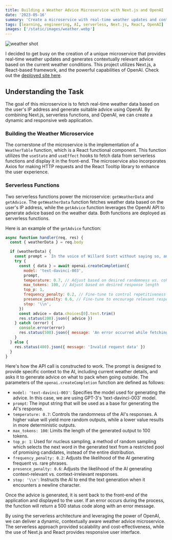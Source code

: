 ```yaml
---
title: Building a Weather Advice Microservice with Next.js and OpenAI
date: '2023-05-16'
summary: 'Create a microservice with real-time weather updates and contextually relevant advice using Next.js and OpenAI'
tags: [learning, engineering, AI, serverless, Next.js, React, OpenAI]
images: ['/static/images/weather.webp']
---
```


![weather shot](/static/images/weather.webp)

I decided to get busy on the creation of a unique microservice that provides real-time weather updates and generates contextually relevant advice based on the current weather conditions. This project utilizes Next.js, a React-based framework, and the powerful capabilities of OpenAI. Check out the [deployed site here](https://weather-packing-advice.vercel.app/).

## Understanding the Task

The goal of this microservice is to fetch real-time weather data based on the user's IP address and generate suitable advice using OpenAI. By combining Next.js, serverless functions, and OpenAI, we can create a dynamic and responsive web application.

### Building the Weather Microservice

The cornerstone of the microservice is the implementation of a `WeatherTable` function, which is a React functional component. This function utilizes the `useState` and `useEffect` hooks to fetch data from serverless functions and display it in the front-end. The microservice also incorporates Axios for making HTTP requests and the React Tooltip library to enhance the user experience.

### Serverless Functions

Two serverless functions power the microservice: `getWeatherData` and `getAdvice`. The `getWeatherData` function fetches weather data based on the user's IP address, while the `getAdvice` function leverages the OpenAI API to generate advice based on the weather data. Both functions are deployed as serverless functions.

Here is an example of the `getAdvice` function:

```javascript
async function handler(req, res) {
  const { weatherData } = req.body

  if (weatherData) {
    const prompt = `In the voice of Willard Scott without saying so, and presence based on current time as ${weatherData.location.localtime} and based on current weather described as ${weatherData.current.condition.text} and weather conditions consisting of Cloud Coverage is ${weatherData.current.cloud}% and Temperature is ${weatherData.current.temp_f}F and Humidity is ${weatherData.current.humidity}% and Precipitation for the day is ${weatherData.current.precip_in} inches and Current Wind Speed is ${weatherData.current.wind_mph} mph and Winds are Gusting at ${weatherData.current.gust_mph} mph, any advice on what I should pack when going outside, as in outerwear, and/or an umbrella? Limit 140 characters.`
    try {
      const { data } = await openai.createCompletion({
        model: 'text-davinci-003',
        prompt,
        temperature: 0.7, // Adjust based on desired randomness vs. coherence
        max_tokens: 100, // Adjust based on desired response length
        top_p: 1,
        frequency_penalty: 0.2, // Fine-tune to control repetitiveness
        presence_penalty: 0.6, // Fine-tune to encourage relevant responses
        stop: '\\n',
      })
      const advice = data.choices[0].text.trim()
      res.status(200).json({ advice })
    } catch (error) {
      console.error(error)
      res.status(500).json({ message: 'An error occurred while fetching advice' })
    }
  } else {
    res.status(400).json({ message: 'Invalid request data' })
  }
}
```

Here's how the API call is constructed to work. The prompt is designed to provide specific context to the AI, including current weather details, and asks it to generate advice on what to pack when going outside. The parameters of the `openai.createCompletion` function are defined as follows:

- `model: 'text-davinci-003'`: Specifies the model used for generating the advice. In this case, we are using GPT-3's 'text-davinci-003' model.
- `prompt`: The input string that will be used as a base for generating the AI's response.
- `temperature: 0.7`: Controls the randomness of the AI's responses. A higher value will yield more random outputs, while a lower value results in more deterministic outputs.
- `max_tokens: 100`: Limits the length of the generated output to 100 tokens.
- `top_p: 1`: Used for nucleus sampling, a method of random sampling which selects the next word in the generated text from a restricted pool of promising candidates, instead of the entire distribution.
- `frequency_penalty: 0.2`: Adjusts the likelihood of the AI generating frequent vs. rare phrases.
- `presence_penalty: 0.6`: Adjusts the likelihood of the AI generating context-relevant vs. context-irrelevant responses.
- `stop: '\\n'`: Instructs the AI to end the text generation when it encounters a newline character.

Once the advice is generated, it is sent back to the front-end of the application and displayed to the user. If an error occurs during the process, the function will return a 500 status code along with an error message.

By using the serverless architecture and leveraging the power of OpenAI, we can deliver a dynamic, contextually aware weather advice microservice. The serverless approach provided scalability and cost-effectiveness, while the use of Next.js and React provides responsive user interface.
